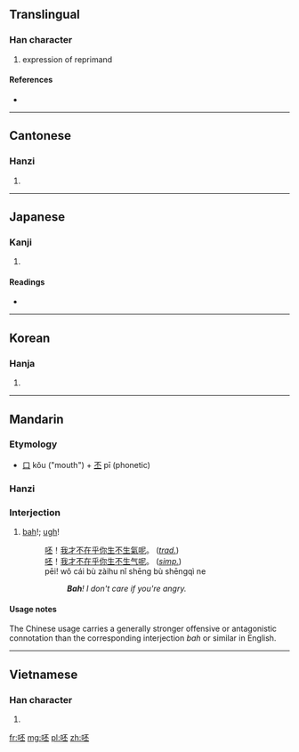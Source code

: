 ==Translingual==

===Han character===
{{Han char|rn=30|rad=口|as=05|sn=8|four=6101<sub>9</sub>|canj=口一火一 (RMFM)}}

# expression of reprimand

====References====
* {{Han ref|kx=0183.050|dkj=03462|dj=0402.060|hdz=10599.050|uh=5478|ud=21624|bh=A941|bd=43329}}

----

==Cantonese==

===Hanzi===
{{yue-hanzi|jyut=|y=pei1}}

# {{defn|lang=yue|sort=口05}}

----

==Japanese==

===Kanji===
{{ja-kanji|grade=|rs=口05}}

# {{defn|lang=ja|sort=口05}}

====Readings====
* {{ja-readings|on=[[ひ]] (hi)|kun=}}

----

==Korean==

===Hanja===
{{ko-hanja|hangeul=비|rv=bi|mr=pi}}

# {{defn|lang=ko|sort=口05}}

----

==Mandarin==
{{zh-hanzi|[[呸]]}}

===Etymology===
* [[口]] kǒu ("mouth") + [[丕]] pī (phonetic)

===Hanzi===
{{cmn-hanzi|pin=[[pēi]] ([[pei1]])|wg=p'ei<sup>1</sup>}}

===Interjection===
{{cmn-interj|ts|pin=pēi|pint=pei1|rs=口05}}

# {{qualifier|strong, offensive}} [[bah]]!; [[ugh]]!
#: [[呸]]！[[我]][[才]][[不]][[在乎]][[你]][[生]][[不]][[生氣]][[呢]]。 (''[[Traditional Chinese|trad.]]'')
#: [[呸]]！[[我]][[才]][[不]][[在乎]][[你]][[生]][[不]][[生气]][[呢]]。 (''[[Simplified Chinese|simp.]]'')
#: pēi! wǒ cái bù zàihu nǐ shēng bù shēngqì ne
#:: '''''Bah'''! I don't care if you're angry.''

====Usage notes====
The Chinese usage carries a generally stronger offensive or antagonistic connotation than the corresponding interjection ''bah'' or similar in English.

----

==Vietnamese==

===Han character===
{{vi-hantu|[[phi]], [[bậy]], [[phôi]]|rs=口05}}

# {{defn|lang=vi|sort=口05}}

[[fr:呸]]
[[mg:呸]]
[[pl:呸]]
[[zh:呸]]